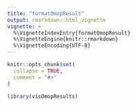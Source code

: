 ```yaml
---
title: "formatOmopResult"
output: rmarkdown::html_vignette
vignette: >
  %\VignetteIndexEntry{formatOmopResult}
  %\VignetteEngine{knitr::rmarkdown}
  %\VignetteEncoding{UTF-8}
---
```


```r
knitr::opts_chunk$set(
  collapse = TRUE,
  comment = "#>"
)
```

```r
library(visOmopResults)
```
